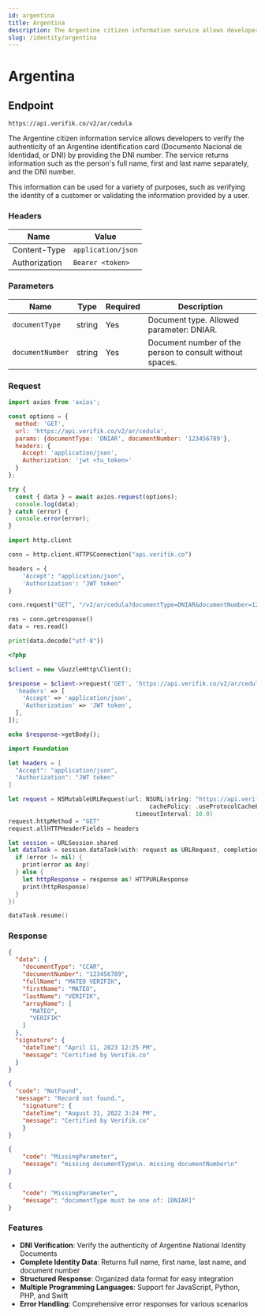 ```yaml
---
id: argentina
title: Argentina
description: The Argentine citizen information service allows developers to verify the authenticity of an Argentine identification card (Documento Nacional de Identidad, or DNI) by providing the DNI number. The service returns information such as the person's full name, first and last name separately, and the DNI number.
slug: /identity/argentina
---
```



# Argentina

## Endpoint

```
https://api.verifik.co/v2/ar/cedula
```

The Argentine citizen information service allows developers to verify the authenticity of an Argentine identification card (Documento Nacional de Identidad, or DNI) by providing the DNI number. The service returns information such as the person's full name, first and last name separately, and the DNI number.

This information can be used for a variety of purposes, such as verifying the identity of a customer or validating the information provided by a user.

### Headers

| Name          | Value              |
| ------------- | ------------------ |
| Content-Type  | `application/json` |
| Authorization | `Bearer <token>`   |

### Parameters

| Name           | Type    | Required | Description                                    |
| -------------- | ------- | -------- | ---------------------------------------------- |
| `documentType` | string  | Yes      | Document type. Allowed parameter: DNIAR. |
| `documentNumber` | string | Yes      | Document number of the person to consult without spaces. |

### Request

<Tabs>
  <TabItem value="javascript" label="JavaScript">

```javascript
import axios from 'axios';

const options = {
  method: 'GET',
  url: 'https://api.verifik.co/v2/ar/cedula',
  params: {documentType: 'DNIAR', documentNumber: '123456789'},
  headers: {
    Accept: 'application/json',
    Authorization: 'jwt <tu_token>'
  }
};

try {
  const { data } = await axios.request(options);
  console.log(data);
} catch (error) {
  console.error(error);
}
```

  </TabItem>
  <TabItem value="python" label="Python">

```python
import http.client

conn = http.client.HTTPSConnection("api.verifik.co")

headers = {
    'Accept': "application/json",
    'Authorization': "JWT token"
}

conn.request("GET", "/v2/ar/cedula?documentType=DNIAR&documentNumber=123456789", headers=headers)

res = conn.getresponse()
data = res.read()

print(data.decode("utf-8"))
```

  </TabItem>
  <TabItem value="php" label="PHP">

```php
<?php

$client = new \GuzzleHttp\Client();

$response = $client->request('GET', 'https://api.verifik.co/v2/ar/cedula?documentType=DNIAR&documentNumber=123456789', [
  'headers' => [
    'Accept' => 'application/json',
    'Authorization' => 'JWT token',
  ],
]);

echo $response->getBody();
```

  </TabItem>
  <TabItem value="swift" label="Swift">

```swift
import Foundation

let headers = [
  "Accept": "application/json",
  "Authorization": "JWT token"
]

let request = NSMutableURLRequest(url: NSURL(string: "https://api.verifik.co/v2/ar/cedula?documentType=DNIAR&documentNumber=123456789")! as URL,
                                        cachePolicy: .useProtocolCachePolicy,
                                    timeoutInterval: 10.0)
request.httpMethod = "GET"
request.allHTTPHeaderFields = headers

let session = URLSession.shared
let dataTask = session.dataTask(with: request as URLRequest, completionHandler: { (data, response, error) -> Void in
  if (error != nil) {
    print(error as Any)
  } else {
    let httpResponse = response as? HTTPURLResponse
    print(httpResponse)
  }
})

dataTask.resume()
```

  </TabItem>
</Tabs>

### Response

<Tabs>
  <TabItem value="200" label="200">

```json
{
  "data": {
    "documentType": "CCAR",
    "documentNumber": "123456789",
    "fullName": "MATEO VERIFIK",
    "firstName": "MATEO",
    "lastName": "VERIFIK",
    "arrayName": [
      "MATEO",
      "VERIFIK"
    ]
  },
  "signature": {
    "dateTime": "April 11, 2023 12:25 PM",
    "message": "Certified by Verifik.co"
  }
}
```

  </TabItem>
  <TabItem value="404" label="404">

```json
{
  "code": "NotFound",
  "message": "Record not found.",
    "signature": {
    "dateTime": "August 31, 2022 3:24 PM",
    "message": "Certified by Verifik.co"
    }
}
```

  </TabItem>
  <TabItem value="409" label="409">

```json
{
    "code": "MissingParameter",
    "message": "missing documentType\n. missing documentNumber\n"
}
```

  </TabItem>
  <TabItem value="409-2" label="409 (Invalid Type)">

```json
{
    "code": "MissingParameter",
    "message": "documentType must be one of: [DNIAR]"
}
```

  </TabItem>
</Tabs>

### Features

-   **DNI Verification**: Verify the authenticity of Argentine National Identity Documents
-   **Complete Identity Data**: Returns full name, first name, last name, and document number
-   **Structured Response**: Organized data format for easy integration
-   **Multiple Programming Languages**: Support for JavaScript, Python, PHP, and Swift
-   **Error Handling**: Comprehensive error responses for various scenarios